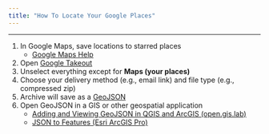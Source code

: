 ```yaml
---
title: "How To Locate Your Google Places"
---
```


***

1. In Google Maps, save locations to starred places
    - [Google Maps Help](https://support.google.com/maps/answer/3184808?co=GENIE.Platform%3DDesktop&hl=en)
1. Open [Google Takeout](https://takeout.google.com/)
1. Unselect everything except for **Maps (your places)**
1. Choose your delivery method (e.g., email link) and file type (e.g., compressed zip)
1. Archive will save as a [GeoJSON](https://geojson.org/)
1. Open GeoJSON in a GIS or other geospatial application
    - [Adding and Viewing GeoJSON in QGIS and ArcGIS (open.gis.lab)](https://opengislab.com/blog/2018/11/8/adding-and-viewing-geojson-in-qgis-and-arcgis)
    - [JSON to Features (Esri ArcGIS Pro)](https://pro.arcgis.com/en/pro-app/tool-reference/conversion/json-to-features.htm)

